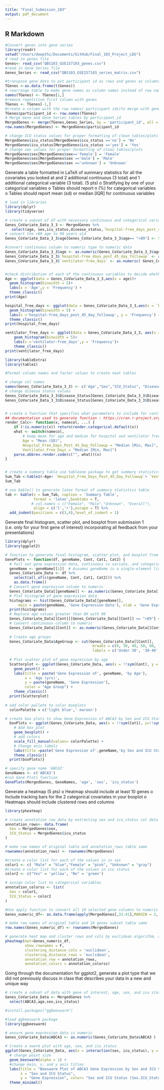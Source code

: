 ```yaml
---
title: "Final_Submision_103"
output: pdf_document
---
```


## R Markdown

```r
#Convert genes into gene series
library(readr)
setwd("/Users/deepthi/Documents/GitHub/Final_103_Project_LDG")
# read in genes file
Genes<- read_csv("QBS103_GSE157103_genes.csv")
#read in Gene Series file
Genes_Series <- read_csv("QBS103_GSE157103_series_matrix.csv")

#transpose gene data to put participant id as rows and genes as columns 
TGenes <-as.data.frame(t(Genes))
# rearrange table to make gene names as column names instead of row names
names(TGenes) <- TGenes[1,]
#remove repetitive first column with genes
TGenes <- TGenes[-1,]
#create a column with the row names( participant ids)to merge with gene series file
TGenes$participant_id <- row.names(TGenes)
# Merge Gene and Gene Series tables by participant_id 
MergedGenes <- merge(TGenes,Genes_Series, by = 'participant_id', all = TRUE) 
row.names(MergedGenes) <- MergedGenes$participant_id

# change ICU status values for proper formatting of clean tables/plots
MergedGenes$icu_status[MergedGenes$icu_status =='no'] = 'No'
MergedGenes$icu_status[MergedGenes$icu_status =='yes'] = 'Yes'
# change sex values for proper formatting of clean tables/plots
MergedGenes$sex[MergedGenes$sex=='female'] = 'Female'
MergedGenes$sex[MergedGenes$sex =='male'] = 'Male'
MergedGenes$sex[MergedGenes$sex =='unknown'] = 'Unknown'
```
Generate a table formatted in LaTeX of summary statistics for all the covariates you
looked at and 2 additional continuous (3 total) and 1 additional categorical variable (3
total). (5 pts)
o Stratifying by one of your categorical variables
o Tables should report n (%) for categorical variables
o Tables should report mean (sd) or median [IQR] for continuous variables
```r

# load in libraries
library(dplyr)
library(tidyverse)

# create a subset of df with necessary continuous and categorical variables 
Genes_CoVariate_Data_3_3 <- MergedGenes %>%
   select(age, sex,icu_status,disease_status,`hospital-free_days_post_45_day_followup`,`ventilator-free_days`) 
# convert the >89 age to 90 years old
Genes_CoVariate_Data_3_3$age[Genes_CoVariate_Data_3_3$age== ">89"] <- 90

#convert continuous column to numeric type to numeric data
Genes_CoVariate_Data_3_3$age <- as.numeric(Genes_CoVariate_Data_3_3$age)
Genes_CoVariate_Data_3_3$`hospital-free_days_post_45_day_followup` <- as.numeric( Genes_CoVariate_Data_3_3$`hospital-free_days_post_45_day_followup`)
Genes_CoVariate_Data_3_3$`ventilator-free_days` <- as.numeric( Genes_CoVariate_Data_3_3$`ventilator-free_days`)


#check distribution of each of the continuous variables to decide whether to use mean/sd or median/IQR
Age <- ggplot(data = Genes_CoVariate_Data_3_3,aes(x = age))+
  geom_histogram(binwidth = 5)+  
  labs(x = 'Age',y = 'Frequency') +
  theme_classic()
print(Age)

hospital_free_days <- ggplot(data = Genes_CoVariate_Data_3_3,aes(x = `hospital-free_days_post_45_day_followup`))+
  geom_histogram(binwidth = 5) + 
  labs(x ='hospital-free_days_post_45_day_followup', y = 'Frequency') +
  theme_classic()
print(hospital_free_days)

ventilator_free_days <- ggplot(data = Genes_CoVariate_Data_3_3, aes(x = `ventilator-free_days`))+
    geom_histogram(binwidth = 5)+ 
    labs(x ='ventilator-free_days',y = 'Frequency')+
    theme_classic()
print(ventilator_free_days)

```



```r

library(kableExtra)
library(table1)

#Format column names and factor values to create neat tables 

# change col names
names(Genes_CoVariate_Data_3_3) <- c('Age',"Sex","ICU_Status", "Disease_Status","Hospital_Free_Days_Post_45_Day_Followup", "Ventilator_Free_Days")
# change disease status values 
Genes_CoVariate_Data_3_3$Disease_Status[Genes_CoVariate_Data_3_3$Disease_Status =='disease state: non-COVID-19'] = 'Non-COVID-19'
Genes_CoVariate_Data_3_3$Disease_Status[Genes_CoVariate_Data_3_3$Disease_Status =="disease state: COVID-19"] = 'COVID-19'


# create a function that specifies what parameters to include for continuous values in the table1 generated summary statistics table 
## documentation used to generate function : https://cran.r-project.org/web/packages/table1/vignettes/table1-examples.html
render_Calc<- function(x, namecol, ...) {
    if (!is.numeric(x)) return(render.categorical.default(x))
    what <- switch(namecol,
        # keep mean for age and median for hospital and ventilator free days based on distribution of values 
        Age = "Mean (SD)",
        Hospital_Free_Days_Post_45_Day_Followup = "Median [Min, Max]",
        Ventilator_Free_Days = "Median [Min, Max]")
    parse.abbrev.render.code(c("", what))(x)
}


# create a summary table use tableone package to get summary statistics and include render_Calc() function to specify format
Sum_Tab <-table1(~Age+ `Hospital_Free_Days_Post_45_Day_Followup`+ `Ventilator_Free_Days` + ICU_Status+ Disease_Status| Sex, data=Genes_CoVariate_Data_3_3, render.missing = NULL, overall= F, render= render_Calc)
Sum_Tab

# use kable() to generate latex format of summary statistics table 
tab <- kable(x = Sum_Tab, caption = 'Summary Table',
             format = 'latex',booktabs = T,
            # col.names = c("Female", "Male","Unknown", "Overall"),
             align = c('l','r'),escape = T) %>%
  add_indent(positions = c(3,4),level_of_indent = 1)

```

Generate final histogram, scatter plot, and boxplot from submission 1 (i.e. only for your
first gene of interest) incorporating all feedback from your presentations)
```r
library(dplyr)
library(ggplot2)

# function to generate final histogram, scatter plot, and boxplot from submission 1
GenePlots <- function(df, geneName, Cont, Cat1, Cat2) {
  # Pull out gene expression data, continuous co variate, and categorical data
  geneName <- geneName[[1]]  # Assumes geneName is a single-element list
  Genes_CoVariate_Data <- df %>%
    select(all_of(c(geneName, Cont, Cat1, Cat2))) %>%
    as.data.frame()
  # Convert gene expression column to numeric
  Genes_CoVariate_Data[[geneName]] <- as.numeric(Genes_CoVariate_Data[[geneName]])
  # Plot histogram of gene expression data
  histograms <- hist(Genes_CoVariate_Data[[geneName]], 
      main = paste(geneName, 'Gene Expression Data'), xlab = 'Gene Expression', col = "light blue")
  print(histograms)
  # Replace age values greater than 89 with 90
  Genes_CoVariate_Data[[Cont]][Genes_CoVariate_Data[[Cont]] == ">89"] <- 90
  # Convert continuous column to numeric
  Genes_CoVariate_Data[[Cont]] <- as.numeric(Genes_CoVariate_Data[[Cont]])
  
  # Create age groups
  Genes_CoVariate_Data$AgeGroup <- cut(Genes_CoVariate_Data[[Cont]],
                                        breaks = c(0, 30, 40, 50, 60, 70, 80, 90),
                                        labels = c('Under 30', '30-40', '40-50', '50-60', '60-70', '70-80', '>80'))
  
  # Plot scatter plot of gene expression by age
  Scatterplot <- ggplot(Genes_CoVariate_Data, aes(x = !!sym(Cont), y = !!sym(geneName), color = AgeGroup)) +
    geom_point() +
    labs(title = paste('Gene Expression of', geneName, 'by Age'),
         x = 'Age (yrs)',
         y = paste(geneName, 'Gene Expression'),
         color = "Age Group") +
    theme_classic()
  print(Scatterplot)
  
# add color pallete to color boxplots
  colorPalette = c('light blue',' maroon')

# create box plots to show Gene Expression of ABCA3 by Sex and ICU Status
  boxPlots <- ggplot(Genes_CoVariate_Data, aes(x = !!sym(Cat1), y=!!sym(geneName), fill= !!sym(Cat2)) )+ 
    # Add box plot
    geom_boxplot() +
    # add colors
    scale_fill_manual(values= colorPalette) +
    # Change axis labels
    labs(title =paste('Gene Expression of',geneName,'by Sex and ICU Status'), x = 'Sex',y = 'Gene Expression',fill = 'ICU Status') +
    theme_classic()
  print(boxPlots)}

# specify gene name 'ABCA3'
GeneNames <- c('ABCA3')
#run Gene Plots function
GenePlots(MergedGenes, GeneNames, 'age', 'sex', 'icu_status')

```

Generate a heatmap (5 pts) 
o Heatmap should include at least 10 genes
o Include tracking bars for the 2 categorical covariates in your boxplot
o Heatmaps should include clustered rows and columns


``` r
library(pheatmap)

# create annotation row data by extracting sex and ice_status col data
annotation_rows<- data.frame(
  Sex = MergedGenes$sex,
  ICU_Status = MergedGenes$icu_status
)

# make row names of original table and annotation_rows table same 
rownames(annotation_rows) <- rownames(MergedGenes)

#create a color list for each of the values in in sex
color1 <- c( "Male" = "blue","Female" = "pink", "Unknown" = "gray")
#create a color list for each of the values in icu status
color2 <- c("Yes" = 'yellow', "No" = 'green')

# assign color list to categorical variables 
annotation_colorss <- list(
  Sex = color1,
  ICU_Status = color2
)

#Use apply function to convert all 10 selected gene columns to numeric format
Genes_numeric_df<- as.data.frame(apply(MergedGenes[,31:41],MARGIN = 2, function(x) {as.numeric(x)}))

# make row names of original table and 10 genes subset table same 
row.names(Genes_numeric_df) <- rownames(MergedGenes)

# generate heat map and cluster rows and cols by euclidean algorithm, and add annotations for sex and icu_status
pheatmap(mat=Genes_numeric_df,
         show_rownames = F,
         clustering_distance_cols = 'euclidean',
         clustering_distance_rows = 'euclidean',
         annotation_row = annotation_rows,
         annotation_colors = annotation_colorss)

```
Going through the documentation for
ggplot2, generate a plot type that we did not
previously discuss in class that describes your data in a new and unique way

```r

# create a subset of data with gene of interest, age, sex, and icu status
Genes_CoVariate_Data <- MergedGenes %>%
  select(ABCA3,age,sex,icu_status) 

#install.packages("ggbeeswarm")

#load ggbeeswarm package
library(ggbeeswarm)

# ensure gene expression data is numeric
Genes_CoVariate_Data$ABCA3 <- as.numeric(Genes_CoVariate_Data$ABCA3 )

# Create a swarm plot with age, sex, and icu_status
ggplot(Genes_CoVariate_Data, aes(x = interaction(sex, icu_status), y = ABCA3, color = interaction(sex, icu_status))) +
  # change point size
  geom_beeswarm(alpha = 1) +
  #change main, x, and y axis titles
  labs(title = "Beeswarm Plot of ABCA3 Gene Expression by Sex and ICU Status", 
       x = "Sex and ICU Status", 
       y = "Gene Expression", color= "Sex and ICU Status (Sex.ICU_Status)") +
  theme_minimal()

```



